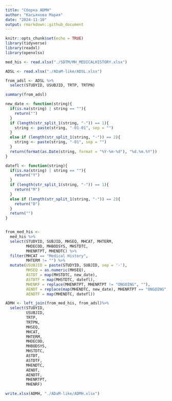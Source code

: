 ```yaml
---
title: "Сборка ADMH"
author: "Касьянова Мария"
date: "2024-11-10"
output: rmarkdown::github_document
---
```


```r
knitr::opts_chunk$set(echo = TRUE)
library(tidyverse)
library(readxl)
library(openxlsx)
```


```r
med_his <- read.xlsx("./SDTM/MH_MEDICALHISTORY.xlsx")

ADSL <- read.xlsx("./ADaM-like/ADSL.xlsx")
```

```r
from_adsl <- ADSL %>% 
  select(STUDYID, USUBJID, TRTP, TRTPN) 

summary(from_adsl)
```

```r
new_date <- function(string){
  if(is.na(string) | string == ""){
    return("")
  }
  if (length(str_split_1(string, "-")) == 1){
    string <- paste(string, "-01-01", sep = "")
  }
  else if (length(str_split_1(string, "-")) == 2){
    string <- paste(string, "-01", sep = "")
  }
  return(format(as.Date(string, format = "%Y-%m-%d"), "%d.%m.%Y"))
}

datefl <- function(string){
  if(is.na(string) | string == ""){
    return("Y")
  }
  if (length(str_split_1(string, "-")) == 1){
    return("M")
  }
  else if (length(str_split_1(string, "-")) == 2){
    return("D")
  }
  return("")
}


from_med_his <- 
  med_his %>% 
  select(STUDYID, SUBJID, MHSEQ, MHCAT, MHTERM,
         MHDECOD, MHBODSYS, MHSTDTC,
         MHENRTPT, MHENDTC) %>% 
  filter(MHCAT == "Medical History",
         MHTERM != "") %>%
  mutate(USUBJID = paste(STUDYID, SUBJID, sep = '-'),
         MHSEQ = as.numeric(MHSEQ),
         ASTDT = map(MHSTDTC, new_date),
         ASTDTF = map(MHSTDTC, datefl), 
         MHENRF = replace(MHENRTPT, MHENRTPT != "ONGOING", ""),
         AENDT = replace(map(MHENDTC, new_date), MHENRTPT == "ONGOING", ""),
         AENDTF = map(MHENDTC, datefl))
```

```r
ADMH <- left_join(from_med_his, from_adsl)%>% 
  select(STUDYID, 
         USUBJID,
         TRTP,
         TRTPN,
         MHSEQ,
         MHCAT, 
         MHTERM,
         MHDECOD, 
         MHBODSYS, 
         MHSTDTC,
         ASTDT,
         ASTDTF,
         MHENDTC,
         AENDT,
         AENDTF,
         MHENRTPT,
         MHENRF)
```

```r
write.xlsx(ADMH, "./ADaM-like/ADMH.xlsx")
```
